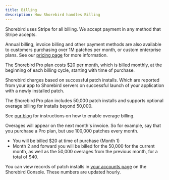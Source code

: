 ```yaml
---
title: Billing
description: How Shorebird handles Billing
---
```


Shorebird uses Stripe for all billing. We accept payment in any method
that Stripe accepts.

Annual billing, invoice billing and other payment methods are also available to
customers purchasing over 1M patches per month, or custom enterprise plans. See
our [pricing page](https://shorebird.dev/pricing) for more information.

The Shorebird Pro plan costs $20 per month, which is billed monthly, at the
beginning of each billing cycle, starting with time of purchase.

Shorebird charges based on successful patch installs. Which are reported from
your app to Shorebird servers on successful launch of your application with
a newly installed patch.

The Shorebird Pro plan includes 50,000 patch installs and supports optional
overage billing for installs beyond 50,000.

See [our blog](https://shorebird.dev/blog/simplified-pricing/) for instructions
on how to enable overage billing.

Overages will appear on the next month's invoice. So for example, say that you
purchase a Pro plan, but use 100,000 patches every month.

- You will be billed $20 at time of purchase (Month 1)
- Month 2 and forward you will be billed for the 50,000 for the current month,
  as well as the 50,000 overages from the previous month, for a total of $40.

You can view records of patch installs in [your accounts
page](https://console.shorebird.dev/account) on the Shorebird Console. These
numbers are updated hourly.
